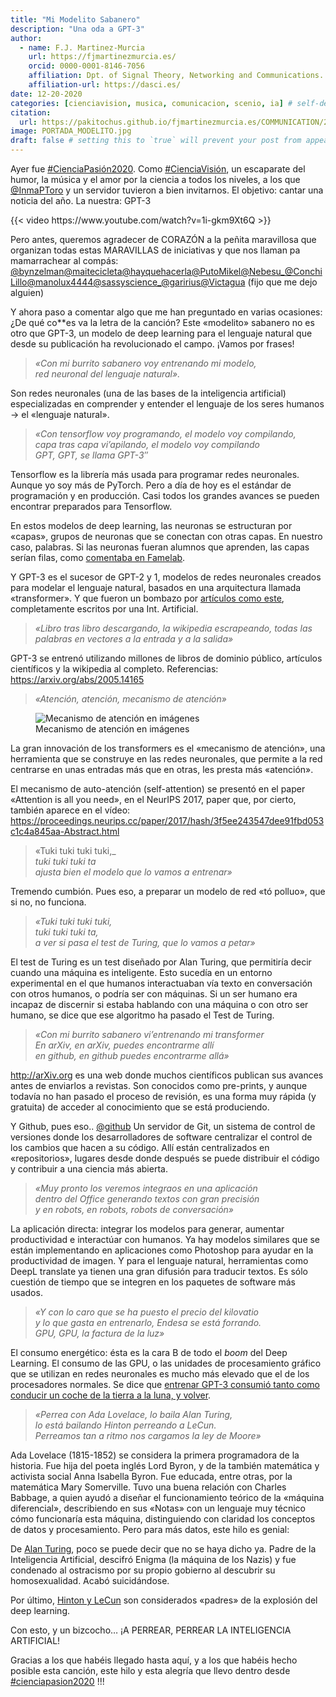 ```yaml
---
title: "Mi Modelito Sabanero"
description: "Una oda a GPT-3"
author:
  - name: F.J. Martinez-Murcia
    url: https://fjmartinezmurcia.es/
    orcid: 0000-0001-8146-7056
    affiliation: Dpt. of Signal Theory, Networking and Communications. University of Granada & DaSCI. 
    affiliation-url: https://dasci.es/ 
date: 12-20-2020
categories: [cienciavision, musica, comunicacion, scenio, ia] # self-defined categories
citation: 
  url: https://pakitochus.github.io/fjmartinezmurcia.es/COMMUNICATION/2020-12-22-modelito-sabanero/ 
image: PORTADA_MODELITO.jpg
draft: false # setting this to `true` will prevent your post from appearing on your listing page until you're ready!
---
```

Ayer fue [#CienciaPasión2020](https://twitter.com/hashtag/CienciaPasi%C3%B3n2020?src=hashtag_click). Como [#CienciaVisión](https://twitter.com/hashtag/CienciaVisi%C3%B3n?src=hashtag_click), un escaparate del humor, la música y el amor por la ciencia a todos los niveles, a los que [@InmaPToro](https://twitter.com/InmaPToro) y un servidor tuvieron a bien invitarnos. El objetivo: cantar una noticia del año. La nuestra: GPT-3

::: {.column-page}
{{< video https://www.youtube.com/watch?v=1i-gkm9Xt6Q >}}
:::

Pero antes, queremos agradecer de CORAZÓN a la peñita maravillosa que organizan todas estas MARAVILLAS de iniciativas y que nos llaman pa mamarrachear al compás: [@bynzelman](https://twitter.com/bynzelman)[@maitecicleta](https://twitter.com/maitecicleta)[@hayquehacerla](https://twitter.com/hayquehacerla)[@PutoMikel](https://twitter.com/PutoMikel)[@Nebesu\_](https://twitter.com/Nebesu_)[@ConchiLillo](https://twitter.com/ConchiLillo)[@manolux4444](https://twitter.com/manolux4444)[@sassyscience\_](https://twitter.com/sassyscience_)[@garirius](https://twitter.com/garirius)[@Victagua](https://twitter.com/Victagua) (fijo que me dejo alguien)

Y ahora paso a comentar algo que me han preguntado en varias ocasiones: ¿De qué co\*\*es va la letra de la canción? Este «modelito» sabanero no es otro que GPT-3, un modelo de deep learning para el lenguaje natural que desde su publicación ha revolucionado el campo. ¡Vamos por frases!

> _«Con mi burrito sabanero voy entrenando mi modelo,  
 red neuronal del lenguaje natural»._

Son redes neuronales (una de las bases de la inteligencia artificial) especializadas en comprender y entender el lenguaje de los seres humanos -> el «lenguaje natural».

>_«Con tensorflow voy programando, el modelo voy compilando,_  
  _capa tras capa vi’apilando, el modelo voy compilando_  
  _GPT, GPT, se llama GPT-3″_

Tensorflow es la librería más usada para programar redes neuronales. Aunque yo soy más de PyTorch. Pero a día de hoy es el estándar de programación y en producción. Casi todos los grandes avances se pueden encontrar preparados para Tensorflow.

En estos modelos de deep learning, las neuronas se estructuran por «capas», grupos de neuronas que se conectan con otras capas. En nuestro caso, palabras. Si las neuronas fueran alumnos que aprenden, las capas serían filas, como [comentaba en Famelab](https://www.youtube.com/watch?v=4xaPxNPr43w).

Y GPT-3 es el sucesor de GPT-2 y 1, modelos de redes neuronales creados para modelar el lenguaje natural, basados en una arquitectura llamada «transformer». Y que fueron un bombazo por [artículos como este](https://www.theguardian.com/commentisfree/2020/sep/08/robot-wrote-this-article-gpt-3), completamente escritos por una Int. Artificial.

> _«Libro tras libro descargando, la wikipedia escrapeando,_ 
  _todas las palabras en vectores a la entrada y a la salida»_

GPT-3 se entrenó utilizando millones de libros de dominio público, artículos científicos y la wikipedia al completo. Referencias: [https://arxiv.org/abs/2005.14165](https://t.co/fWJhUhbyH8?amp=1)

> _«Atención, atención, mecanismo de atención»_

![Mecanismo de atención en imágenes](EptGIRdXIAYGzoC.jpeg)

La gran innovación de los transformers es el «mecanismo de atención», una herramienta que se construye en las redes neuronales, que permite a la red centrarse en unas entradas más que en otras, les presta más «atención».

El mecanismo de auto-atención (self-attention) se presentó en el paper «Attention is all you need», en el NeurIPS 2017, paper que, por cierto, también aparece en el vídeo: [https://proceedings.neurips.cc/paper/2017/hash/3f5ee243547dee91fbd053c1c4a845aa-Abstract.html](https://proceedings.neurips.cc/paper/2017/hash/3f5ee243547dee91fbd053c1c4a845aa-Abstract.html)

> «Tuki tuki tuki tuki,_  
  _tuki tuki tuki ta_  
  _ajusta bien el modelo que lo vamos a entrenar»_

Tremendo cumbión. Pues eso, a preparar un modelo de red «tó polluo», que si no, no funciona.

> _«Tuki tuki tuki tuki,_  
  _tuki tuki tuki ta,_  
  _a ver si pasa el test de Turing, que lo vamos a petar»_

El test de Turing es un test diseñado por Alan Turing, que permitiría decir cuando una máquina es inteligente. Esto sucedía en un entorno experimental en el que humanos interactuaban vía texto en conversación con otros humanos, o podría ser con máquinas. Si un ser humano era incapaz de discernir si estaba hablando con una máquina o con otro ser humano, se dice que ese algoritmo ha pasado el Test de Turing.

> _«Con mi burrito sabanero vi’entrenando mi transformer  
  En arXiv, en arXiv, puedes encontrarme allí  
  en github, en github puedes encontrarme allá»_

[http://arXiv.org](https://t.co/noAoIn8XwD?amp=1) es una web donde muchos científicos publican sus avances antes de enviarlos a revistas. Son conocidos como pre-prints, y aunque todavía no han pasado el proceso de revisión, es una forma muy rápida (y gratuita) de acceder al conocimiento que se está produciendo.

Y Github, pues eso.. [@github](https://twitter.com/github) Un servidor de Git, un sistema de control de versiones donde los desarrolladores de software centralizar el control de los cambios que hacen a su código. Allí están centralizados en «repositorios», lugares desde donde después se puede distribuir el código y contribuir a una ciencia más abierta.

>_«Muy pronto los veremos integraos en una aplicación_  
  _dentro del Office generando textos con gran precisión_  
  _y en robots, en robots, robots de conversación»_

La aplicación directa: integrar los modelos para generar, aumentar productividad e interactúar con humanos. Ya hay modelos similares que se están implementando en aplicaciones como Photoshop para ayudar en la productividad de imagen. Y para el lenguaje natural, herramientas como DeepL translate ya tienen una gran difusión para traducir textos. Es sólo cuestión de tiempo que se integren en los paquetes de software más usados.

> _«Y con lo caro que se ha puesto el precio del kilovatio_  
  _y lo que gasta en entrenarlo, Endesa se está forrando._  
  _GPU, GPU, la factura de la luz»_

El consumo energético: ésta es la cara B de todo el _boom_ del Deep Learning. El consumo de las GPU, o las unidades de procesamiento gráfico que se utilizan en redes neuronales es mucho más elevado que el de los procesadores normales. Se dice que [entrenar GPT-3 consumió tanto como conducir un coche de la tierra a la luna, y volver](https://www.theregister.com/2020/11/04/gpt3_carbon_footprint_estimate/).

> _«Perrea con Ada Lovelace, lo baila Alan Turing,_  
  _lo está bailando Hinton perreando a LeCun._  
  _Perreamos tan a ritmo nos cargamos la ley de Moore»_

Ada Lovelace (1815-1852) se considera la primera programadora de la historia. Fue hija del poeta inglés Lord Byron, y de la también matemática y activista social Anna Isabella Byron. Fue educada, entre otras, por la matemática Mary Somerville. Tuvo una buena relación con Charles Babbage, a quien ayudó a diseñar el funcionamiento teórico de la «máquina diferencial», describiendo en sus «Notas» con un lenguaje muy técnico cómo funcionaría esta máquina, distinguiendo con claridad los conceptos de datos y procesamiento. Pero para más datos, este hilo es genial:

De [Alan Turing](https://es.wikipedia.org/wiki/Alan_Turing), poco se puede decir que no se haya dicho ya. Padre de la Inteligencia Artificial, descifró Enigma (la máquina de los Nazis) y fue condenado al ostracismo por su propio gobierno al descubrir su homosexualidad. Acabó suicidándose.

Por último, [Hinton y LeCun](https://www.zdnet.com/article/deep-learning-godfathers-bengio-hinton-and-lecun-say-the-field-can-fix-its-flaws/) son considerados «padres» de la explosión del deep learning.

Con esto, y un bizcocho… ¡A PERREAR, PERREAR LA INTELIGENCIA ARTIFICIAL!

Gracias a los que habéis llegado hasta aquí, y a los que habéis hecho posible esta canción, este hilo y esta alegría que llevo dentro desde [#cienciapasion2020](https://twitter.com/hashtag/cienciapasion2020?src=hashtag_click) !!!